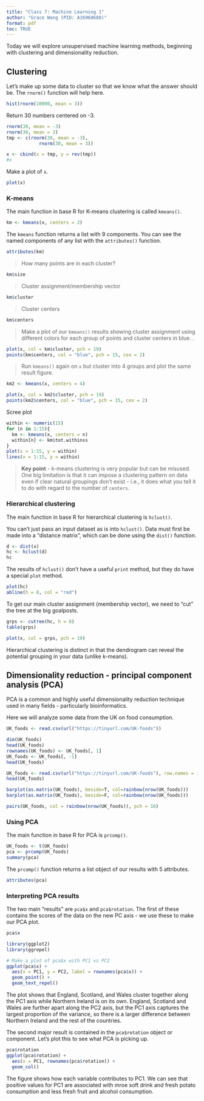 ```yaml
---
title: "Class 7: Machine Learning 1"
author: "Grace Wang (PID: A16968688)"
format: pdf
toc: TRUE
---
```


Today we will explore unsupervised machine learning methods, beginning with clustering and dimensionality reduction.

## Clustering

Let's make up some data to cluster so that we know what the answer should be. The `rnorm()` function will help here. 

```r
hist(rnorm(10000, mean = 3))
```

Return 30 numbers centered on -3.

```r
rnorm(30, mean = -3)
rnorm(30, mean = 3)
tmp <- c(rnorm(30, mean = -3), 
            rnorm(30, mean = 3))

x <- cbind(x = tmp, y = rev(tmp))
#x
```

Make a plot of `x`.

```r
plot(x)
```

### K-means

The main function in base R for K-means clustering is called `kmeans()`. 

```r
km <- kmeans(x, centers = 2)
```

The `kmeans` function returns a list with 9 components. You can see the named components of any list with the `attributes()` function. 

```r
attributes(km)
```

> How many points are in each cluster?

```r
km$size
```

> Cluster assignment/membership vector

```r
km$cluster
```

> Cluster centers

```r
km$centers
```

> Make a plot of our `kmeans()` results showing cluster assignment using different colors for each group of points and cluster centers in blue. . 

```r
plot(x, col = km$cluster, pch = 19)
points(km$centers, col = "blue", pch = 15, cex = 2)

```

> Run `kmeans()` again on `x` but cluster into 4 groups and plot the same result figure. 

```r
km2 <- kmeans(x, centers = 4)

plot(x, col = km2$cluster, pch = 19)
points(km2$centers, col = "blue", pch = 15, cex = 2)
```

Scree plot

```r
within <- numeric(15)
for (n in 1:15){
  km <- kmeans(x, centers = n)
  within[n] <- km$tot.withinss
}
plot(x = 1:15, y = within)
lines(x = 1:15, y = within)
```

> **Key point** - k-means clustering is very popular but can be misused. One big limitation is that it can impose a clustering pattern on data even if clear natural groupings don't exist - i.e., it does what you tell it to do with regard to the number of `centers`. 

### Hierarchical clustering

The main function in base R for hierarchical clustering is `hclust()`. 

You can't just pass an input dataset as is into `hclust()`. Data must first be made into a "distance matrix", which can be done using the `dist()` function. 

```r
d <- dist(x)
hc <- hclust(d)
hc
```

The results of `hclust()` don't have a useful `print` method, but they do have a special `plot` method. 

```r
plot(hc)
abline(h = 8, col = "red")
```

To get our main cluster assignment (membership vector), we need to "cut" the tree at the big goalposts.

```r
grps <- cutree(hc, h = 8)
table(grps)
```

```r
plot(x, col = grps, pch = 19)
```

Hierarchical clustering is distinct in that the dendrogram can reveal the potential grouping in your data (unlike k-means). 

## Dimensionality reduction - principal component analysis (PCA)

PCA is a common and highly useful dimensionality reduction technique used in many fields - particularly bioinformatics. 

Here we will analyze some data from the UK on food consumption. 

```r
UK_foods <- read.csv(url("https://tinyurl.com/UK-foods"))

dim(UK_foods)
head(UK_foods)
rownames(UK_foods) <- UK_foods[, 1]
UK_foods <- UK_foods[, -1]
head(UK_foods)
```

```r
UK_foods <- read.csv(url("https://tinyurl.com/UK-foods"), row.names = 1)
head(UK_foods)
```

```r
barplot(as.matrix(UK_foods), beside=T, col=rainbow(nrow(UK_foods)))
barplot(as.matrix(UK_foods), beside=F, col=rainbow(nrow(UK_foods)))
```

```r
pairs(UK_foods, col = rainbow(nrow(UK_foods)), pch = 16)

```

### Using PCA

The main function in base R for PCA is `prcomp()`. 

```r
UK_foods <- t(UK_foods)
pca <- prcomp(UK_foods)
summary(pca)
```

The `prcomp()` function returns a list object of our results with 5 attributes.  

```r
attributes(pca)
```

### Interpreting PCA results

The two main "results" are `pca$x` and `pca$rotation`. The first of these contains the scores of the data on the new PC axis - we use these to make our PCA plot. 

```r
pca$x

library(ggplot2)
library(ggrepel)

# Make a plot of pca$x with PC1 vs PC2
ggplot(pca$x) + 
  aes(x = PC1, y = PC2, label = rownames(pca$x)) + 
  geom_point() + 
  geom_text_repel()
```

The plot shows that England, Scotland, and Wales cluster together along the PC1 axis while Northern Ireland is on its own. England, Scotland and Wales are further apart along the PC2 axis, but the PC1 axis captures the largest proportion of the variance, so there is a larger difference between Northern Ireland and the rest of the countries. 

The second major result is contained in the `pca$rotation` object or component. Let's plot this to see what PCA is picking up. 

```r
pca$rotation
ggplot(pca$rotation) + 
  aes(x = PC1, rownames(pca$rotation)) + 
  geom_col()

```

The figure shows how each variable contributes to PC1. We can see that positive values for PC1 are associated with mroe soft drink and fresh potato consumption and less fresh fruit and alcohol consumption. 